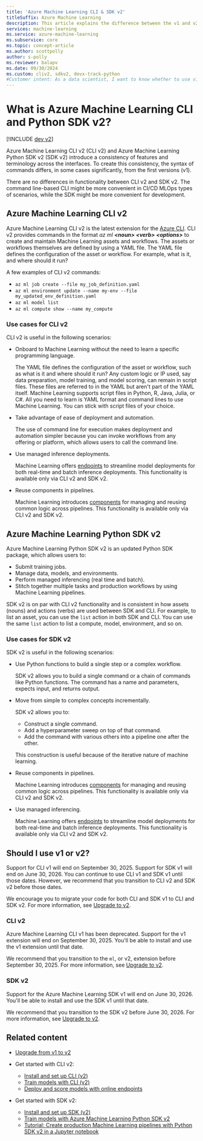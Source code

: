 ```yaml
---
title: 'Azure Machine Learning CLI & SDK v2'
titleSuffix: Azure Machine Learning
description: This article explains the difference between the v1 and v2 versions of Azure Machine Learning.
services: machine-learning
ms.service: azure-machine-learning
ms.subservice: core
ms.topic: concept-article
ms.author: scottpolly
author: s-polly
ms.reviewer: balapv
ms.date: 09/30/2024
ms.custom: cliv2, sdkv2, devx-track-python
#Customer intent: As a data scientist, I want to know whether to use v1 or v2 of CLI and SDK.
---
```


# What is Azure Machine Learning CLI and Python SDK v2?

[!INCLUDE [dev v2](includes/machine-learning-dev-v2.md)]

Azure Machine Learning CLI v2 (CLI v2) and Azure Machine Learning Python SDK v2 (SDK v2) introduce a consistency of features and terminology across the interfaces. To create this consistency, the syntax of commands differs, in some cases significantly, from the first versions (v1).

There are no differences in functionality between CLI v2 and SDK v2. The command line-based CLI might be more convenient in CI/CD MLOps types of scenarios, while the SDK might be more convenient for development.

## Azure Machine Learning CLI v2

Azure Machine Learning CLI v2 is the latest extension for the [Azure CLI](/cli/azure/what-is-azure-cli). CLI v2 provides commands in the format *az ml __\<noun\> \<verb\> \<options\>__* to create and maintain Machine Learning assets and workflows. The assets or workflows themselves are defined by using a YAML file. The YAML file defines the configuration of the asset or workflow. For example, what is it, and where should it run?

A few examples of CLI v2 commands:

* `az ml job create --file my_job_definition.yaml`
* `az ml environment update --name my-env --file my_updated_env_definition.yaml`
* `az ml model list`
* `az ml compute show --name my_compute`

### Use cases for CLI v2

CLI v2 is useful in the following scenarios:

* Onboard to Machine Learning without the need to learn a specific programming language.

    The YAML file defines the configuration of the asset or workflow, such as what is it and where should it run? Any custom logic or IP used, say data preparation, model training, and model scoring, can remain in script files. These files are referred to in the YAML but aren't part of the YAML itself. Machine Learning supports script files in Python, R, Java, Julia, or C#. All you need to learn is YAML format and command lines to use Machine Learning. You can stick with script files of your choice.

* Take advantage of ease of deployment and automation.

    The use of command line for execution makes deployment and automation simpler because you can invoke workflows from any offering or platform, which allows users to call the command line.

* Use managed inference deployments.

    Machine Learning offers [endpoints](concept-endpoints.md) to streamline model deployments for both real-time and batch inference deployments. This functionality is available only via CLI v2 and SDK v2.

* Reuse components in pipelines.

    Machine Learning introduces [components](concept-component.md) for managing and reusing common logic across pipelines. This functionality is available only via CLI v2 and SDK v2.

## Azure Machine Learning Python SDK v2

Azure Machine Learning Python SDK v2 is an updated Python SDK package, which allows users to:

* Submit training jobs.
* Manage data, models, and environments.
* Perform managed inferencing (real time and batch).
* Stitch together multiple tasks and production workflows by using Machine Learning pipelines.

SDK v2 is on par with CLI v2 functionality and is consistent in how assets (nouns) and actions (verbs) are used between SDK and CLI. For example, to list an asset, you can use the `list` action in both SDK and CLI. You can use the same `list` action to list a compute, model, environment, and so on.

### Use cases for SDK v2

SDK v2 is useful in the following scenarios:

* Use Python functions to build a single step or a complex workflow.

    SDK v2 allows you to build a single command or a chain of commands like Python functions. The command has a name and parameters, expects input, and returns output.

* Move from simple to complex concepts incrementally.

    SDK v2 allows you to:

    * Construct a single command.
    * Add a hyperparameter sweep on top of that command.
    * Add the command with various others into a pipeline one after the other.
    
    This construction is useful because of the iterative nature of machine learning.

* Reuse components in pipelines.

    Machine Learning introduces [components](concept-component.md) for managing and reusing common logic across pipelines. This functionality is available only via CLI v2 and SDK v2.

* Use managed inferencing.

    Machine Learning offers [endpoints](concept-endpoints.md) to streamline model deployments for both real-time and batch inference deployments. This functionality is available only via CLI v2 and SDK v2.

## Should I use v1 or v2?

Support for CLI v1 will end on September 30, 2025. Support for SDK v1 will end on June 30, 2026. You can continue to use CLI v1 and SDK v1 until those dates. However, we recommend that you transition to CLI v2 and SDK v2 before those dates.

We encourage you to migrate your code for both CLI and SDK v1 to CLI and SDK v2. For more information, see [Upgrade to v2](how-to-migrate-from-v1.md).

### CLI v2

Azure Machine Learning CLI v1 has been deprecated. Support for the v1 extension will end on September 30, 2025. You'll be able to install and use the v1 extension until that date.

We recommend that you transition to the `ml`, or v2, extension before September 30, 2025. For more information, see [Upgrade to v2](how-to-migrate-from-v1.md).

### SDK v2

Support for the Azure Machine Learning SDK v1 will end on June 30, 2026. You'll be able to install and use the SDK v1 until that date.

We recommend that you transition to the SDK v2 before June 30, 2026. For more information, see [Upgrade to v2](how-to-migrate-from-v1.md).

## Related content

* [Upgrade from v1 to v2](how-to-migrate-from-v1.md)
* Get started with CLI v2:

    * [Install and set up CLI (v2)](how-to-configure-cli.md)
    * [Train models with CLI (v2)](how-to-train-model.md)
    * [Deploy and score models with online endpoints](how-to-deploy-online-endpoints.md)
    
* Get started with SDK v2:

    * [Install and set up SDK (v2)](https://aka.ms/sdk-v2-install)
    * [Train models with Azure Machine Learning Python SDK v2](how-to-train-model.md)
    * [Tutorial: Create production Machine Learning pipelines with Python SDK v2 in a Jupyter notebook](tutorial-pipeline-python-sdk.md)
